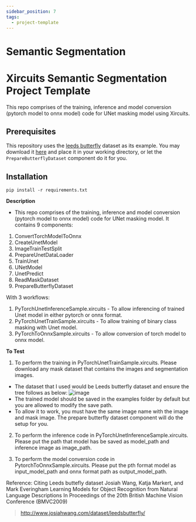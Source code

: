 ```yaml
---
sidebar_position: 7
tags:
  - project-template
---
```


# Semantic Segmentation

# Xircuits Semantic Segmentation Project Template

This repo comprises of the training, inference and model conversion (pytorch model to onnx model) code for UNet masking model using Xircuits.

## Prerequisites

This repository uses the [leeds butterfly](http://www.josiahwang.com/dataset/leedsbutterfly) dataset as its example. You may download it [here](ttp://www.josiahwang.com/dataset/leedsbutterfly/leedsbutterfly_dataset_v1.0.zip) and place it in your working directory, or let the `PrepareButterflyDataset` component do it for you. 


## Installation

```
pip install -r requirements.txt
```

**Description**

- This repo comprises of the training, inference and model conversion (pytorch model to onnx model) code for UNet masking model. It contains 9 components:


1. ConvertTorchModelToOnnx
2. CreateUnetModel
3. ImageTrainTestSplit
4. PrepareUnetDataLoader
5. TrainUnet
6. UNetModel
7. UnetPredict
8. ReadMaskDataset
9. PrepareButterflyDataset

With 3 workflows:
1. PyTorchUnetInferenceSample.xircuits - To allow inferencing of trained Unet model in either pytorch or onnx format.
2. PyTorchUnetTrainSample.xircuits - To allow training of binary class masking with Unet model.
3. PyTorchToOnnxSample.xircuits - To allow conversion of torch model to onnx model.

**To Test**
1. To perform the training in PyTorchUnetTrainSample.xircuits. Please download any mask dataset that contains the images and segmentation images. 
- The dataset that I used would be Leeds butterfly dataset and ensure the tree follows as below:
![image](https://user-images.githubusercontent.com/23378929/146125972-7e13c99e-6c7d-474a-ad8d-b3c7a12ef586.png)
- The trained model should be saved in the examples folder by default but you are allowed to modify the save path.
- To allow it to work, you must have the same image name with the image and mask image. The prepare butterfly dataset component will do the setup for you.

2. To perform the inference code in PyTorchUnetInferenceSample.xircuits. Please put the path that model has be saved as model_path and inference image as image_path.

3.  To perform the model conversion code in PytorchToOnnxSample.xircuits. Please put the pth format model as input_model_path and onnx format path as output_model_path.

Reference:
Citing Leeds buttefly dataset
Josiah Wang, Katja Markert, and Mark Everingham
Learning Models for Object Recognition from Natural Language Descriptions
In Proceedings of the 20th British Machine Vision Conference (BMVC2009)
> http://www.josiahwang.com/dataset/leedsbutterfly/
